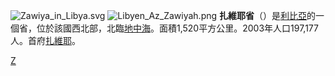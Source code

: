 {{Multiple issues|
{{Expand language|1=en|time=2022-01-27T03:38:11+00:00}}
{{Unreferenced|time=2022-01-27T03:38:11+00:00}}
}}
[[File:Zawiya_in_Libya.svg|thumb]]
[[File:Libyen_Az_Zawiyah.png|thumb]]
'''扎維耶省'''（{{lang-ar|الزاوية|}}）是[[利比亞|利比亞]]的一個省，位於該國西北部，北臨[[地中海|地中海]]。面積1,520平方公里。2003年人口197,177人。首府[[扎維耶|扎維耶]]。

{{Libya}}
{{Libya-geo-stub}}
[[Category:利比亚省份|Z]]